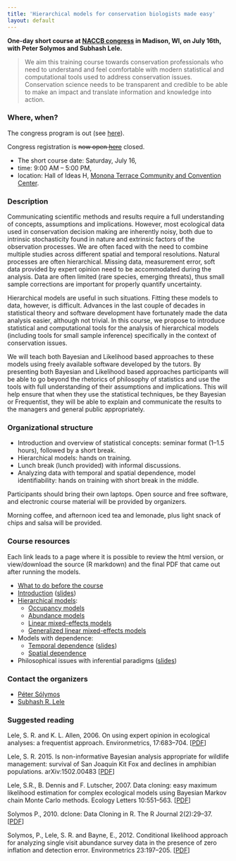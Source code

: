 ```yaml
---
title: 'Hierarchical models for conservation biologists made easy'
layout: default
---
```


**One-day short course at [NACCB congress](http://www.scbnacongress.org/) in Madison, WI, on July 16th, with Peter Solymos and Subhash Lele.**

> We aim this training course towards conservation professionals who need to understand and feel comfortable with modern statistical and computational tools used to address conservation issues. Conservation science needs to be transparent and credible to be able to make an impact and translate information and knowledge into action.

### Where, when?

The congress program is out (see [here](http://www.xcdsystem.com/scbna/program/)).

Congress registration is <del>now open [here](http://www.scbnacongress.org/short-courses)</del> closed.

* The short course date: Saturday, July 16,
* time: 9:00 AM &ndash; 5:00 PM,
* location: Hall of Ideas H, [Monona Terrace Community and Convention Center](http://www.mononaterrace.com/).

### Description

Communicating scientific methods and results require a full understanding of concepts, assumptions and implications. However, most ecological data used in conservation decision making are inherently noisy, both due to intrinsic stochasticity found in nature and extrinsic factors of the observation processes. We are often faced with the need to combine multiple studies across different spatial and temporal resolutions. Natural processes are often hierarchical. Missing data, measurement error, soft data provided by expert opinion need to be accommodated during the analysis. Data are often limited (rare species, emerging threats), thus small sample corrections are important for properly quantify uncertainty.

Hierarchical models are useful in such situations. Fitting these models to data, however, is difficult. Advances in the last couple of decades in statistical theory and software development have fortunately made the data analysis easier, although not trivial. In this course, we propose to introduce statistical and computational tools for the analysis of hierarchical models (including tools for small sample inference) specifically in the context of conservation issues.

We will teach both Bayesian and Likelihood based approaches to these models using freely available software developed by the tutors. By presenting both Bayesian and Likelihood based approaches participants will be able to go beyond the rhetorics of philosophy of statistics and use the tools with full understanding of their assumptions and implications. This will help ensure that when they use the statistical techniques, be they Bayesian or Frequentist, they will be able to explain and communicate the results to the managers and general public appropriately.

### Organizational structure

* Introduction and overview of statistical concepts: seminar format (1&ndash;1.5 hours), followed by a short break.
* Hierarchical models: hands on training.
* Lunch break (lunch provided) with informal discussions.
* Analyzing data with temporal and spatial dependence, model identifiability: hands on training with short break in the middle.

Participants should bring their own laptops. Open source and free software, and electronic course material will be provided by organizers.

Morning coffee, and afternoon iced tea and lemonade, plus light snack of chips and salsa will be provided.

### Course resources

Each link leads to a page where it is possible to review the html
version, or view/download the source (R markdown) and the final PDF
that came out after running the models.

* [What to do before the course]({{ site.baseurl }}/courses/2016/madison/how-to-prepare.html)
* [Introduction]({{ site.baseurl }}/courses/2016/madison/Hierarchical-Models-Made-Easy_Intro.html) ([slides]({{ site.baseurl }}/courses/2016/madison/Fundamental_concepts.pdf))
* [Hierarchical models]({{ site.baseurl }}/courses/2016/madison/hierarchical-models.html):
  - [Occupancy models]({{ site.baseurl }}/courses/2016/madison/occupancy.html)
  - [Abundance models]({{ site.baseurl }}/courses/2016/madison/abundance.html)
  - [Linear mixed-effects models]({{ site.baseurl }}/courses/2016/madison/lmm.html)
  - [Generalized linear mixed-effects models]({{ site.baseurl }}/courses/2016/madison/glmm.html)
* Models with dependence:
  - [Temporal dependence]({{ site.baseurl }}/courses/2016/madison/pva.html) ([slides]({{ site.baseurl }}/courses/2016/madison/Dependent_data_analysis.pdf))
  - [Spatial dependence]({{ site.baseurl }}/courses/2016/madison/spatial.html)
* Philosophical issues with inferential paradigms ([slides]({{ site.baseurl }}/courses/2016/madison/issues.pdf))

### Contact the organizers

* [Péter Sólymos](http://peter.solymos.org)
* [Subhash R. Lele](http://www.stat.ualberta.ca/~slele/)

### Suggested reading

Lele, S. R. and K. L. Allen, 2006.
On using expert opinion in ecological analyses: a frequentist approach. 
Environmetrics, 17:683--704. [[PDF](http://www.stat.ualberta.ca/~slele/publications/LeleAllen06.pdf)]

Lele, S. R. 2015. 
Is non-informative Bayesian analysis appropriate for wildlife management: 
survival of San Joaquin Kit Fox and declines in amphibian populations.
arXiv:1502.00483 [[PDF](http://arxiv.org/pdf/1502.00483v1.pdf)]

Lele, S.R., B. Dennis and F. Lutscher, 2007. Data cloning: easy maximum likelihood estimation for complex ecological models using Bayesian Markov chain Monte Carlo methods. Ecology Letters 10:551--563. [[PDF](http://www.math.ualberta.ca/~slele/publications/Lele%20Dennis%20Lutscher%20data%20cloning%20Ecology%20Letters%2020071.pdf)]

Solymos P., 2010. dclone: Data Cloning in R. The R Journal 2(2):29--37.
[[PDF](http://journal.r-project.org/archive/2010-2/RJournal_2010-2_Solymos.pdf)]

Solymos, P., Lele, S. R. and Bayne, E., 2012. 
Conditional likelihood approach for analyzing single visit abundance survey data in the presence of zero inflation and detection error. 
Environmetrics 23:197--205. [[PDF](https://drive.google.com/open?id=0B-q59n6LIwYPOTNqaWZnSlNYZWc)]

